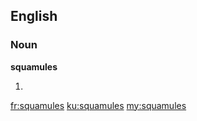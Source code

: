 ==English==

===Noun===
'''squamules'''

# {{context|botany|mycology}} {{plural of|squamule}}

[[fr:squamules]]
[[ku:squamules]]
[[my:squamules]]